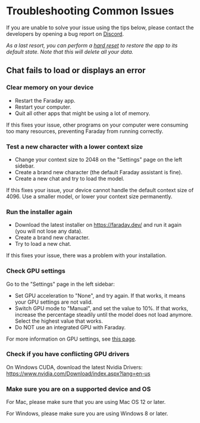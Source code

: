 # Troubleshooting Common Issues

If you are unable to solve your issue using the tips below, please contact the developers by opening a bug report on [Discord](https://discord.gg/Ng4vmcDfqr).

_As a last resort, you can perform a [hard reset](https://docs.faraday.dev/faq/factory-reset) to restore the app to its default state. Note that this will delete all your data._

## Chat fails to load or displays an error

### Clear memory on your device

- Restart the Faraday app.
- Restart your computer.
- Quit all other apps that might be using a lot of memory.

If this fixes your issue, other programs on your computer were consuming too many resources, preventing Faraday from running correctly.

### Test a new character with a lower context size

- Change your context size to 2048 on the "Settings" page on the left sidebar.
- Create a brand new character (the default Faraday assistant is fine).
- Create a new chat and try to load the model.

If this fixes your issue, your device cannot handle the default context size of 4096. Use a smaller model, or lower your context size permanently.

### Run the installer again

- Download the latest installer on https://faraday.dev/ and run it again (you will not lose any data).
- Create a brand new character.
- Try to load a new chat.

If this fixes your issue, there was a problem with your installation.

### Check GPU settings

Go to the "Settings" page in the left sidebar:

- Set GPU acceleration to "None", and try again. If that works, it means your GPU settings are not valid.
- Switch GPU mode to "Manual", and set the value to 10%. If that works, increase the percentage steadily until the model does not load anymore. Select the highest value that works.
- Do NOT use an integrated GPU with Faraday.

For more information on GPU settings, see [this page](https://docs.faraday.dev/faq/gpu-acceleration).

### Check if you have conflicting GPU drivers

On Windows CUDA, download the latest Nvidia Drivers: https://www.nvidia.com/Download/index.aspx?lang=en-us

### Make sure you are on a supported device and OS

For Mac, please make sure that you are using Mac OS 12 or later.

For Windows, please make sure you are using Windows 8 or later.
